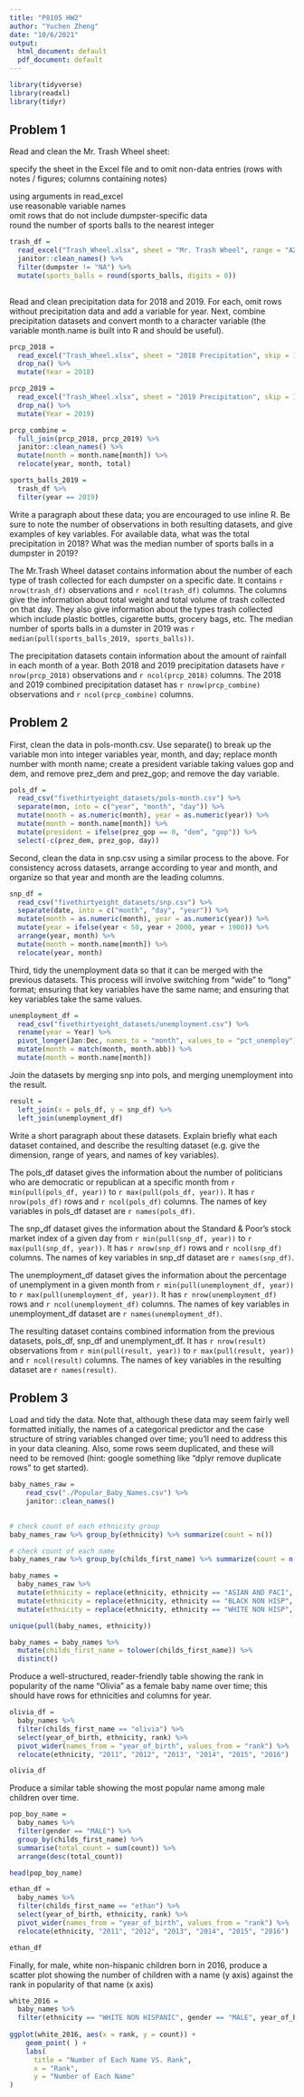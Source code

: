 ```yaml
---
title: "P8105 HW2"
author: "Yuchen Zheng"
date: "10/6/2021"
output:
  html_document: default
  pdf_document: default
---
```


```r
library(tidyverse)
library(readxl)
library(tidyr)
```

## Problem 1

Read and clean the Mr. Trash Wheel sheet:   

specify the sheet in the Excel file and to omit non-data entries (rows with notes / figures; columns containing notes)   

using arguments in read_excel   
use reasonable variable names   
omit rows that do not include dumpster-specific data   
round the number of sports balls to the nearest integer   
```r
trash_df = 
  read_excel("Trash_Wheel.xlsx", sheet = "Mr. Trash Wheel", range = "A2:N535") %>%
  janitor::clean_names() %>%
  filter(dumpster != "NA") %>%
  mutate(sports_balls = round(sports_balls, digits = 0))
      
```

Read and clean precipitation data for 2018 and 2019. For each, omit rows without precipitation data and add a variable for year. Next, combine precipitation datasets and convert month to a character variable (the variable month.name is built into R and should be useful).  

```r
prcp_2018 = 
  read_excel("Trash_Wheel.xlsx", sheet = "2018 Precipitation", skip = 1) %>%
  drop_na() %>%
  mutate(Year = 2018)
```

```r
prcp_2019 = 
  read_excel("Trash_Wheel.xlsx", sheet = "2019 Precipitation", skip = 1) %>%
  drop_na() %>%
  mutate(Year = 2019)
```

```r
prcp_combine = 
  full_join(prcp_2018, prcp_2019) %>%
  janitor::clean_names() %>%
  mutate(month = month.name[month]) %>%
  relocate(year, month, total)

```

```r
sports_balls_2019 = 
  trash_df %>%
  filter(year == 2019)
```

Write a paragraph about these data; you are encouraged to use inline R. Be sure to note the number of observations in both resulting datasets, and give examples of key variables. For available data, what was the total precipitation in 2018? What was the median number of sports balls in a dumpster in 2019?

The Mr.Trash Wheel dataset contains information about the number of each type of trash collected for each dumpster on a specific date. It contains `r nrow(trash_df)` observations and `r ncol(trash_df)` columns. The columns give the information about total weight and total volume of trash collected on that day. They also give information about the types trash collected which include plastic bottles, cigarette butts, grocery bags, etc. The median number of sports balls in a dumster in 2019 was `r median(pull(sports_balls_2019, sports_balls))`.

The precipitation datasets contain information about the amount of rainfall in each month of a year. Both 2018 and 2019 precipitation datasets have `r nrow(prcp_2018)` observations and `r ncol(prcp_2018)` columns. The 2018 and 2019 combined precipitation dataset has `r nrow(prcp_combine)` observations and `r ncol(prcp_combine)` columns. 


## Problem 2

First, clean the data in pols-month.csv. Use separate() to break up the variable mon into integer variables year, month, and day; replace month number with month name; create a president variable taking values gop and dem, and remove prez_dem and prez_gop; and remove the day variable.
```r
pols_df = 
  read_csv("fivethirtyeight_datasets/pols-month.csv") %>%
  separate(mon, into = c("year", "month", "day")) %>%
  mutate(month = as.numeric(month), year = as.numeric(year)) %>%
  mutate(month = month.name[month]) %>%
  mutate(president = ifelse(prez_gop == 0, "dem", "gop")) %>%
  select(-c(prez_dem, prez_gop, day))
```

Second, clean the data in snp.csv using a similar process to the above. For consistency across datasets, arrange according to year and month, and organize so that year and month are the leading columns.

```r
snp_df = 
  read_csv("fivethirtyeight_datasets/snp.csv") %>%
  separate(date, into = c("month", "day", "year")) %>%
  mutate(month = as.numeric(month), year = as.numeric(year)) %>%
  mutate(year = ifelse(year < 50, year + 2000, year + 1900)) %>% 
  arrange(year, month) %>%
  mutate(month = month.name[month]) %>%
  relocate(year, month)
```

Third, tidy the unemployment data so that it can be merged with the previous datasets. This process will involve switching from “wide” to “long” format; ensuring that key variables have the same name; and ensuring that key variables take the same values.

```r
unemployment_df = 
  read_csv("fivethirtyeight_datasets/unemployment.csv") %>%
  rename(year = Year) %>%
  pivot_longer(Jan:Dec, names_to = "month", values_to = "pct_unemploy") %>%
  mutate(month = match(month, month.abb)) %>% 
  mutate(month = month.name[month])

```

Join the datasets by merging snp into pols, and merging unemployment into the result.
```r
result = 
  left_join(x = pols_df, y = snp_df) %>%
  left_join(unemployment_df)

```
Write a short paragraph about these datasets. Explain briefly what each dataset contained, and describe the resulting dataset (e.g. give the dimension, range of years, and names of key variables).  

The pols_df dataset gives the information about the number of politicians who are democratic or republican at a specific month from `r min(pull(pols_df, year))` to `r max(pull(pols_df, year))`. It has `r nrow(pols_df)` rows and `r ncol(pols_df)` columns. The names of key variables in pols_df dataset are `r names(pols_df)`.  

The snp_df dataset gives the information about the Standard & Poor's stock market index of a given day from `r min(pull(snp_df, year))` to `r max(pull(snp_df, year))`. It has `r nrow(snp_df)` rows and `r ncol(snp_df)` columns. The names of key variables in snp_df dataset are `r names(snp_df)`. 

The unemployment_df dataset gives the information about the percentage of unemplyment in a given month from `r min(pull(unemployment_df, year))` to `r max(pull(unemployment_df, year))`. It has `r nrow(unemployment_df)` rows and `r ncol(unemployment_df)` columns. The names of key variables in unemployment_df dataset are `r names(unemployment_df)`.

The resulting dataset contains combined information from the previous datasets, pols_df, snp_df and unemplyment_df. It has `r nrow(result)` observations from `r min(pull(result, year))` to `r max(pull(result, year))` and `r ncol(result)` columns. The names of key variables in the resulting dataset are `r names(result)`.


## Problem 3

Load and tidy the data. Note that, although these data may seem fairly well formatted initially, the names of a categorical predictor and the case structure of string variables changed over time; you’ll need to address this in your data cleaning. Also, some rows seem duplicated, and these will need to be removed (hint: google something like “dplyr remove duplicate rows” to get started).

```r
baby_names_raw = 
    read_csv("./Popular_Baby_Names.csv") %>%
    janitor::clean_names() 
    

# check count of each ethnicity group
baby_names_raw %>% group_by(ethnicity) %>% summarize(count = n())

# check count of each name
baby_names_raw %>% group_by(childs_first_name) %>% summarize(count = n())

```

```r
baby_names = 
  baby_names_raw %>%
  mutate(ethnicity = replace(ethnicity, ethnicity == "ASIAN AND PACI", "ASIAN AND PACIFIC ISLANDER")) %>%
  mutate(ethnicity = replace(ethnicity, ethnicity == "BLACK NON HISP", "BLACK NON HISPANIC")) %>%
  mutate(ethnicity = replace(ethnicity, ethnicity == "WHITE NON HISP", "WHITE NON HISPANIC"))

unique(pull(baby_names, ethnicity))
```

```r
baby_names = baby_names %>%
  mutate(childs_first_name = tolower(childs_first_name)) %>%
  distinct()
```

Produce a well-structured, reader-friendly table showing the rank in popularity of the name “Olivia” as a female baby name over time; this should have rows for ethnicities and columns for year. 

```r
olivia_df = 
  baby_names %>% 
  filter(childs_first_name == "olivia") %>%
  select(year_of_birth, ethnicity, rank) %>%
  pivot_wider(names_from = "year_of_birth", values_from = "rank") %>%
  relocate(ethnicity, "2011", "2012", "2013", "2014", "2015", "2016")

olivia_df
```

Produce a similar table showing the most popular name among male children over time.
```r
pop_boy_name =
  baby_names %>%
  filter(gender == "MALE") %>%
  group_by(childs_first_name) %>% 
  summarise(total_count = sum(count)) %>%
  arrange(desc(total_count))

head(pop_boy_name)
```

```r
ethan_df = 
  baby_names %>% 
  filter(childs_first_name == "ethan") %>%
  select(year_of_birth, ethnicity, rank) %>%
  pivot_wider(names_from = "year_of_birth", values_from = "rank") %>%
  relocate(ethnicity, "2011", "2012", "2013", "2014", "2015", "2016")

ethan_df
```

Finally, for male, white non-hispanic children born in 2016, produce a scatter plot showing the number of children with a name (y axis) against the rank in popularity of that name (x axis)

```r
white_2016 =
  baby_names %>% 
  filter(ethnicity == "WHITE NON HISPANIC", gender == "MALE", year_of_birth == "2016")
  
ggplot(white_2016, aes(x = rank, y = count)) + 
    geom_point( ) + 
    labs(
      title = "Number of Each Name VS. Rank",
      x = "Rank",
      y = "Number of Each Name"
)

```



